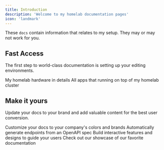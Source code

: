 ```yaml
---
title: Introduction
description: 'Welcome to my homelab documentation pages'
icon: 'landmark'
---
```


<Warning>

These `docs` contain information that relates to my setup. They may or may not work for you.

</Warning>

## Fast Access

The first step to world-class documentation is setting up your editing environments.

<CardGroup cols={2}>
  <Card
    title="Hardware"
    icon="pen-to-square"
    href="#"
  >
    My homelab hardware in details
  </Card>
  <Card
    title="Cluster Apps"
    icon="image"
    href="#"
  >
    All apps that running on top of my homelab cluster
  </Card>
</CardGroup>

## Make it yours

Update your docs to your brand and add valuable content for the best user conversion.

<CardGroup cols={2}>
  <Card
    title="Customize Style"
    icon="palette"
    href="https://mintlify.com/docs/settings/global"
  >
    Customize your docs to your company's colors and brands
  </Card>
  <Card
    title="Reference APIs"
    icon="code"
    href="https://mintlify.com/docs/api-playground/openapi"
  >
    Automatically generate endpoints from an OpenAPI spec
  </Card>
  <Card
    title="Add Components"
    icon="screwdriver-wrench"
    href="https://mintlify.com/docs/components/accordion"
  >
    Build interactive features and designs to guide your users
  </Card>
  <Card
    title="Get Inspiration"
    icon="stars"
    href="https://mintlify.com/customers"
  >
    Check out our showcase of our favorite documentation
  </Card>
</CardGroup>
